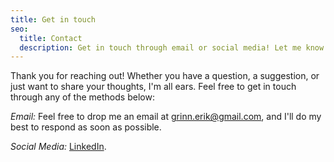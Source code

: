 ```yaml
---
title: Get in touch
seo:
  title: Contact
  description: Get in touch through email or social media! Let me know how I can help.
---
```


Thank you for reaching out! Whether you have a question, a suggestion, or just want to share your thoughts, I'm all ears. Feel free to get in touch through any of the methods below:

_Email:_
Feel free to drop me an email at [grinn.erik@gmail.com](mailto:grinn.erik@gmail.com), and I'll do my best to respond as soon as possible.

_Social Media:_
[LinkedIn](https://www.linkedin.com/).
